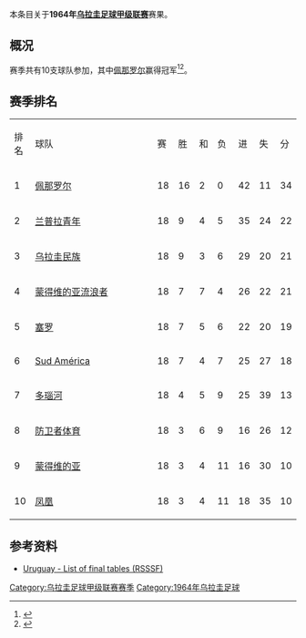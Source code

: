 本条目关于'''1964年[[乌拉圭足球甲级联赛|乌拉圭足球甲级联赛]]'''赛果。

==概况==
赛季共有10支球队参加，其中[[佩那罗尔足球俱乐部|佩那罗尔]]赢得冠军<ref>{{Cite web |url=http://www.campeoesdofutebol.com.br/uruguai.html |title=Campeoesdofutebol.com.br |accessdate=2017-08-25 |archive-date=2017-08-25 |archive-url=https://web.archive.org/web/20170825064212/http://www.campeoesdofutebol.com.br/uruguai.html |dead-url=no }}</ref><ref>{{Cite web |url=http://www.sobrefutbol.com/torneos/torneo_uruguayo.htm |title=Sobrefutbol.com |accessdate=2017-08-25 |archive-date=2017-08-25 |archive-url=https://web.archive.org/web/20170825063006/http://www.sobrefutbol.com/torneos/torneo_uruguayo.htm |dead-url=no }}</ref>。

==赛季排名==
{| class="wikitable" style="text-align:center;"
|排名||style="width:15em"|球队||赛||胜||和||负||进||失||分
|-
|1||align="left"|[[佩那罗尔足球俱乐部|佩那罗尔]]||18||16||2||0||42||11||34
|-
|2||align="left"|[[兰普拉青年|兰普拉青年]]||18||9||4||5||35||24||22
|-
|3||align="left"|[[民族足球俱乐部|乌拉圭民族]]||18||9||3||6||29||20||21
|-
|4||align="left"|[[蒙得维的亚流浪者足球俱乐部|蒙得维的亚流浪者]]||18||7||7||4||26||22||21
|-
|5||align="left"|[[塞罗竞技俱乐部|塞罗]]||18||7||5||6||22||20||19
|-
|6||align="left"|[[Sud_América|Sud América]]||18||7||4||7||25||27||18
|-
|7||align="left"|[[多瑙河足球俱乐部|多瑙河]]||18||4||5||9||25||39||13
|-
|8||align="left"|[[防卫者体育|防卫者体育]]||18||3||6||9||16||26||12
|-
|9||align="left"|[[蒙得维的亚竞赛俱乐部|蒙得维的亚]]||18||3||4||11||16||30||10
|-
|10||align="left"|[[凤凰竞技俱乐部|凤凰]]||18||3||4||11||18||35||10
|}

==参考资料==
{{reflist}}

*[http://www.rsssf.com/tablesu/uruhist.html Uruguay - List of final tables (RSSSF)]{{Wayback|url=http://www.rsssf.com/tablesu/uruhist.html |date=20100102114932 }}

{{Primera División Uruguaya seasons}}


[[Category:乌拉圭足球甲级联赛赛季|Category:乌拉圭足球甲级联赛赛季]]

[[Category:1964年乌拉圭足球|Category:1964年乌拉圭足球]]